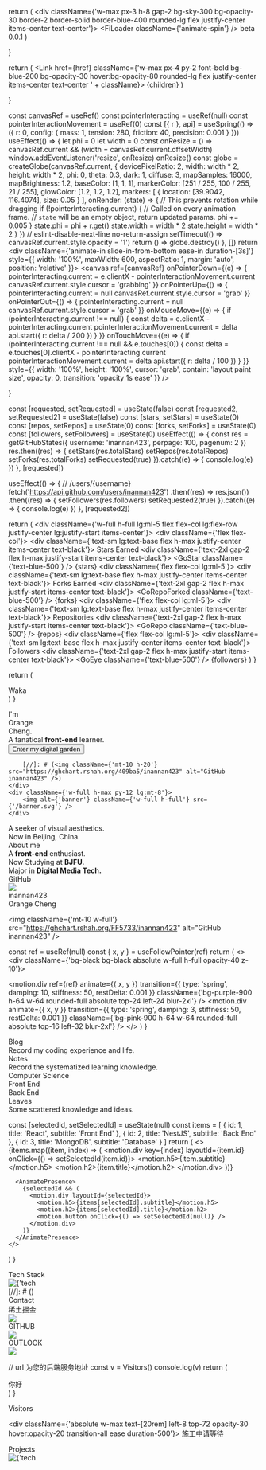 
  return (
        <div className={'w-max px-3 h-8 gap-2 bg-sky-300 bg-opacity-30 border-2 border-solid border-blue-400 rounded-lg flex justify-center items-center text-center'}>
            <FiLoader className={'animate-spin'} />
            beta 0.0.1
        </div>
  )

}

  return (
        <Link href={href} className={'w-max px-4 py-2 font-bold bg-blue-200 bg-opacity-30 hover:bg-opacity-80 rounded-lg flex justify-center items-center text-center ' + className}>
            {children}
        </Link>
  )

}

  const canvasRef = useRef()
  const pointerInteracting = useRef(null)
  const pointerInteractionMovement = useRef(0)
  const [{ r }, api] = useSpring(() => ({
    r: 0,
    config: {
      mass: 1,
      tension: 280,
      friction: 40,
      precision: 0.001
    }
  }))
  useEffect(() => {
    let phi = 0
    let width = 0
    const onResize = () => canvasRef.current && (width = canvasRef.current.offsetWidth)
    window.addEventListener('resize', onResize)
    onResize()
    const globe = createGlobe(canvasRef.current, {
      devicePixelRatio: 2,
      width: width * 2,
      height: width * 2,
      phi: 0,
      theta: 0.3,
      dark: 1,
      diffuse: 3,
      mapSamples: 16000,
      mapBrightness: 1.2,
      baseColor: [1, 1, 1],
      markerColor: [251 / 255, 100 / 255, 21 / 255],
      glowColor: [1.2, 1.2, 1.2],
      markers: [
        { location: [39.9042, 116.4074], size: 0.05 }
      ],
      onRender: (state) => {
        // This prevents rotation while dragging
        if (!pointerInteracting.current) {
          // Called on every animation frame.
          // `state` will be an empty object, return updated params.
          phi += 0.005
        }
        state.phi = phi + r.get()
        state.width = width * 2
        state.height = width * 2
      }
    })
    // eslint-disable-next-line no-return-assign
    setTimeout(() => canvasRef.current.style.opacity = '1')
    return () => globe.destroy()
  }, [])
  return <div
    className={'animate-in slide-in-from-bottom ease-in duration-[3s]'}
  style={{
    width: '100%',
    maxWidth: 600,
    aspectRatio: 1,
    margin: 'auto',
    position: 'relative'
  }}>
        <canvas
            ref={canvasRef}
            onPointerDown={(e) => {
              pointerInteracting.current =
                    e.clientX - pointerInteractionMovement.current
              canvasRef.current.style.cursor = 'grabbing'
            }}
            onPointerUp={() => {
              pointerInteracting.current = null
              canvasRef.current.style.cursor = 'grab'
            }}
            onPointerOut={() => {
              pointerInteracting.current = null
              canvasRef.current.style.cursor = 'grab'
            }}
            onMouseMove={(e) => {
              if (pointerInteracting.current !== null) {
                const delta = e.clientX - pointerInteracting.current
                pointerInteractionMovement.current = delta
                api.start({
                  r: delta / 200
                })
              }
            }}
            onTouchMove={(e) => {
              if (pointerInteracting.current !== null && e.touches[0]) {
                const delta = e.touches[0].clientX - pointerInteracting.current
                pointerInteractionMovement.current = delta
                api.start({
                  r: delta / 100
                })
              }
            }}
            style={{
              width: '100%',
              height: '100%',
              cursor: 'grab',
              contain: 'layout paint size',
              opacity: 0,
              transition: 'opacity 1s ease'
            }}
        />
    </div>

}

  const [requested, setRequested] = useState(false)
  const [requested2, setRequested2] = useState(false)
  const [stars, setStars] = useState(0)
  const [repos, setRepos] = useState(0)
  const [forks, setForks] = useState(0)
  const [followers, setFollowers] = useState(0)
  useEffect(() => {
    const res = getGitHubStates({ username: 'inannan423', perpage: 100, pagenum: 2 })
    res.then((res) => {
        setStars(res.totalStars)
        setRepos(res.totalRepos)
        setForks(res.totalForks)
        setRequested(true)
    }).catch((e) => {
      console.log(e)
    })
  }, [requested])

  useEffect(() => {
      // /users/{username}
      fetch('https://api.github.com/users/inannan423')
        .then((res) => res.json())
        .then((res) => {
          setFollowers(res.followers)
          setRequested2(true)
        }).catch((e) => {
          console.log(e)
        })
  }, [requested2])

  return (
        <div className={'w-full h-full lg:ml-5 flex flex-col lg:flex-row justify-center lg:justify-start items-center'}>
            <div className={'flex flex-col'}>
              <div className={'text-sm lg:text-base flex h-max justify-center items-center text-black'}>
                Stars Earned
              </div>
              <div className={'text-2xl gap-2 flex h-max justify-start items-center text-black'}>
                <GoStar className={'text-blue-500'} /> {stars}
              </div>
            </div>
          <div className={'flex flex-col lg:ml-5'}>
            <div className={'text-sm lg:text-base flex h-max justify-center items-center text-black'}>
              Forks Earned
            </div>
            <div className={'text-2xl gap-2 flex h-max justify-start items-center text-black'}>
              <GoRepoForked className={'text-blue-500'} /> {forks}
            </div>
          </div>
          <div className={'flex flex-col lg:ml-5'}>
            <div className={'text-sm lg:text-base flex h-max justify-center items-center text-black'}>
              Repositories
            </div>
            <div className={'text-2xl gap-2 flex h-max justify-start items-center text-black'}>
              <GoRepo className={'text-blue-500'} /> {repos}
            </div>
          </div>
          <div className={'flex flex-col lg:ml-5'}>
            <div className={'text-sm lg:text-base flex h-max justify-center items-center text-black'}>
              Followers
            </div>
            <div className={'text-2xl gap-2 flex h-max justify-start items-center text-black'}>
              <GoEye className={'text-blue-500'} /> {followers}
            </div>
          </div>
        </div>
    )
}


  return (
    <div>
      Waka
    </div>
  )
}

<div className={'h-96 w-3/4 bg-gradient-to-r -z-10 from-blue-500 to-red-800 absolute right-0 top-32 opacity-10 dark:opacity-20 !blur-3xl rounded-full'}></div>
<div className={'lg:grid lg:grid-cols-2 z-10'}>
    <div className={'w-full h-max py-12 mt-28'}>
        <TopTag />
        <div className={'flex h-max text-3xl lg:text-6xl font-bold w-full justify-start items-center lg:-mt-3'}>
            <div>I'm&nbsp;</div>
 <div className={'linear-gradient-text leading-loose'}>Orange&nbsp;</div>
 <div>Cheng.</div>
        </div>
        <div className={'text-xl lg:text-4xl font-bold text-gray-600 dark:text-gray-300 -mt-2'}>
            A fanatical <b className={'underline decoration-wavy underline-offset-2 decoration-blue-500'}>front-end</b> learner.
        </div>
        <Button href={'/note'} className={'mt-6'}>
            Enter my digital garden
        </Button>

        [//]: # (<img className={'mt-10 h-20'} src="https://ghchart.rshah.org/409ba5/inannan423" alt="GitHub inannan423" />)
    </div>
    <div className={'w-full h-max py-12 lg:mt-8'}>
        <img alt={'banner'} className={'w-full h-full'} src={'/banner.svg'} />
    </div>
</div>

<div className={'w-full flex flex-col lg:grid lg:grid-flow-row-dense lg:grid-cols-5 gap-2'}>
    <div
        className={'flex p-3 justify-center relative overflow-hidden items-center bg-white col-span-3 h-96 w-full rounded-2xl forest-bg'}
    >
        <div className={'bg-black dark:bg-white dark:bg-black absolute w-full h-full opacity-30 '}></div>
        <div className={'font-bold text-2xl lg:text-4xl text-white dark:text-black z-10 underline decoration-emerald-400 underline-offset-4 leading-relaxed'}>
            A seeker of visual aesthetics.
        </div>
    </div>
    <div className={'flex h-96 w-full justify-center items-center lg:col-span-2 shadow-inner relative bg-gray-600 dark:bg-gray-900 rounded-2xl overflow-hidden'}>
        <CobeModel />
        <div className={'absolute w-full opacity-30 flex justify-center items-center z-0 text-white text-2xl lg:text-4xl font-bold'}>
            Now in Beijing, China.
        </div>
    </div>
</div>

<div className={'w-full flex flex-col lg:grid lg:grid-flow-row-dense lg:grid-cols-5 gap-2 my-3'}>
    <div className={'flex relative overflow-hidden bg-gray-800 col-span-2 h-96 w-full rounded-2xl code-bg'}>
        <div className={'bg-black bg-gray-900 absolute w-full h-full opacity-80 z-0'}></div>
        <div className={'h-full z-10 p-6 grid  w-full items-stretch content-start'}>
            <div className={'text-3xl font-bold text-white underline decoration-orange-600 underline-offset-4'}>
                About me
            </div>
            <div className={'flex w-full flex-col'}>
              <div className={'mt-3 w-full bg-gray-800 px-3 py-3 bg-opacity-90 rounded-md flex justify-between items-center'}>
                    <FiCommand className={'text-2xl text-white'} />
                    <div className={'text-white font-bold text-base lg:text-lg'}>
                        A <b className={'text-orange-600'}>front-end</b> enthusiast.
                    </div>
              </div>
              <div className={'mt-3 w-full bg-gray-800 px-3 py-3 bg-opacity-90 rounded-md flex justify-between items-center'}>
                    <FiGlobe className={'text-2xl text-white'} />
                    <div className={'text-white font-bold text-base lg:text-lg'}>
                        Now Studying at <b className={'text-green-600'}>BJFU.</b>
                    </div>
                </div>
              <div className={'mt-3 w-full bg-gray-800 px-3 py-3 bg-opacity-90 rounded-md flex justify-between items-center'}>
                    <FiBookOpen className={'text-2xl text-white'} />
                    <div className={'text-white font-bold text-base lg:text-lg'}>
                        Major in <b className={'text-red-600'}>Digital Media Tech.</b>
                    </div>
                </div>
            </div>
        </div>
    </div>
    <div className={'flex relative overflow-hidden bg-blue-100 col-span-3 h-max lg:h-96 w-full rounded-2xl'}>
        <div className={'bg-black bg-gray-300 absolute w-full h-full opacity-80 z-0 backdrop-blur-lg'}></div>
        <div className={'w-96 h-96 bg-orange-300 rounded-full absolute blur-3xl left-24'}></div>
        <div className={'w-96 h-96 bg-pink-200 rounded-full absolute blur-3xl right-24'}></div>
        <div className={'h-full z-10 p-6 grid  w-full items-stretch content-start'}>
            <div className={'text-3xl font-bold text-white underline decoration-blue-600 underline-offset-4 bg-black w-max px-2 py-2'}>
                GitHub
            </div>
            <div className={'flex flex-col lg:flex-row w-full mt-8 justify-start items-center'}>
                  <img src={'https://avatars.githubusercontent.com/u/83146544'} className={'w-20 h-20 rounded-full'} />
                  <div className={'flex flex-col h-max ml-3 pr-3'}>
                      <Link href={'https://github.com/inannan423'} target={'_blank'} className={'w-full'}>
                          <div className={'text-2xl font-thin text-black hover:underline hover:decoration-blue-400'}>
                              inannan423
                          </div>
                      </Link>
                      <div className={'text-lg font-thin text-blue-500 font-mono'}>
                          Orange Cheng
                      </div>
                  </div>
                  <GitHubStats />
            <div>

[//]: # (<img className={'h-32'} src={'https://github-readme-stats-git-masterrstaa-rickstaa.vercel.app/api?username=inannan423'} alt={'Github'}/>)
                </div>
            </div>
            <img className={'mt-10 w-full'} src="https://ghchart.rshah.org/FF5733/inannan423" alt="GitHub inannan423" />
        </div>
    </div>
</div>

  const ref = useRef(null)
  const { x, y } = useFollowPointer(ref)
  return (
    <>
      <div className={'bg-black bg-black absolute w-full h-full opacity-40 z-10'}></div>
      <motion.div ref={ref}
           animate={{ x, y }}
           transition={{
             type: 'spring',
             damping: 10,
             stiffness: 50,
             restDelta: 0.001
           }}
           className={'bg-purple-900 h-64 w-64 rounded-full absolute top-24 left-24 blur-2xl'}
      />
      <motion.div
            animate={{ x, y }}
            transition={{
              type: 'spring',
              damping: 3,
              stiffness: 50,
              restDelta: 0.001
            }}
            className={'bg-pink-900 h-64 w-64 rounded-full absolute top-16 left-32 blur-2xl'}
      />
    </>
  )
}

<div className={'w-full flex flex-col lg:grid lg:grid-flow-row-dense lg:grid-cols-3 gap-2 my-3'}>
  <div className={'flex relative overflow-hidden bg-black h-96 w-full rounded-2xl'}>
    <RunCircle />
    <div className={'h-full z-10 p-6 grid w-full items-stretch content-start'}>
      <div className={'text-3xl flex h-max justify-center items-center font-bold text-white underline decoration-purple-600 underline-offset-4 w-max px-2 py-2'}>
        Blog
        <Link href={'/blog/2023-01-27-aliserver'} className={'ml-2 rounded-full w-8 h-8 flex justify-center items-center mt-1 '}>
          <FiArrowRight className={'text-2xl text-white'} />
        </Link>
      </div>
      <div className={'flex flex-col lg:flex-row w-full justify-start items-center text-xl ml-2 text-gray-500'}>
        Record my coding experience and life.
      </div>
    </div>
  </div>
  <div className={'flex relative overflow-hidden bg-black h-96 w-full rounded-2xl'}>
    <div className={'h-full z-10 p-6 grid w-full items-stretch content-start'}>
      <div className={'text-3xl flex h-max justify-center items-center  font-bold text-white underline decoration-red-600 underline-offset-4 w-max px-2 py-2'}>
        Notes
        <Link href={'/note'} className={'ml-2 rounded-full w-8 h-8 flex justify-center items-center mt-1 '}>
          <FiArrowRight className={'text-2xl text-white'} />
        </Link>
      </div>
      <div className={'flex flex-col lg:flex-row w-full justify-start items-center text-xl ml-2 text-gray-500'}>
        Record the systematized learning knowledge.
      </div>
      <div className={'mt-3 w-full bg-gray-800 px-3 py-3 bg-opacity-90 rounded-md flex justify-between items-center'}>
        <div className={'text-red-500 font-bold text-base lg:text-lg'}>
          Computer Science
        </div>
        <MdOutlineScience className={'text-2xl text-white'} />
      </div>
      <div className={'mt-3 w-full bg-gray-800 px-3 py-3 bg-opacity-90 rounded-md flex justify-between items-center'}>
        <div className={'text-red-500 font-bold text-base lg:text-lg'}>
          Front End
        </div>
        <FaReact className={'text-2xl text-white'} />
      </div>
      <div className={'mt-3 w-full bg-gray-800 px-3 py-3 bg-opacity-90 rounded-md flex justify-between items-center'}>
        <div className={'text-red-500 font-bold text-base lg:text-lg'}>
          Back End
        </div>
        <SiNestjs className={'text-2xl text-white'} />
      </div>
    </div>
  </div>
  <div className={'flex relative overflow-hidden bg-black h-96 w-full rounded-2xl'}>
    <div className={'h-full z-10 p-6 grid w-full items-stretch content-start'}>
      <div className={'text-3xl flex h-max justify-center items-center font-bold text-white underline decoration-green-300 underline-offset-4 w-max px-2 py-2 z-10'}>
        Leaves
        <Link href={'/leaves'} className={'ml-2 rounded-full w-8 h-8 flex justify-center items-center mt-1 z-10'}>
          <FiArrowRight className={'text-2xl text-white'} />
        </Link>
      </div>
      <div className={'flex flex-col lg:flex-row w-full justify-start items-center text-xl ml-2 text-gray-500 z-10'}>
        Some scattered knowledge and ideas.
      </div>
      <div className={'opacity-30 hover:opacity-20 transition-all ease duration-700 absolute -bottom-10 -right-12 z-0'}>
        <Logo height="400" color={'#86EFAC'}/>
      </div>
    </div>
  </div>
</div>

  const [selectedId, setSelectedId] = useState(null)
  const items = [
    {
      id: 1,
      title: 'React',
      subtitle: 'Front End'
    },
    {
      id: 2,
      title: 'NestJS',
      subtitle: 'Back End'
    },
    {
      id: 3,
      title: 'MongoDB',
      subtitle: 'Database'
    }
  ]
  return (
    <>
      {items.map((item, index) => (
        <motion.div key={index} layoutId={item.id} onClick={() => setSelectedId(item.id)}>
          <motion.h5>{item.subtitle}</motion.h5>
          <motion.h2>{item.title}</motion.h2>
        </motion.div>
      ))}

      <AnimatePresence>
        {selectedId && (
          <motion.div layoutId={selectedId}>
            <motion.h5>{items[selectedId].subtitle}</motion.h5>
            <motion.h2>{items[selectedId].title}</motion.h2>
            <motion.button onClick={() => setSelectedId(null)} />
          </motion.div>
        )}
      </AnimatePresence>
    </>
  )
}

<div className={'w-full flex flex-col lg:grid lg:grid-flow-row-dense lg:grid-cols-5 gap-2 my-3'}>
  <div className={'flex relative overflow-hidden bg-black col-span-3 h-96 lg:h-96 w-full rounded-2xl'}>
    <div className={'bg-black bg-gray-800 absolute w-full h-full opacity-80 z-0 backdrop-blur-lg'}></div>
    <div className={'w-96 h-96 bg-yellow-800 rounded-full absolute blur-3xl left-24 opacity-20'}></div>
    <div className={'w-96 h-96 bg-pink-800 rounded-full absolute blur-3xl right-24 opacity-20'}></div>
    <div className={'absolute z-[11] top-32 w-full'}>
      <div className={'w-full'}>
        <Stacks stacks={frontEnd} direction={'left'}/>
      </div>
      <div className={'w-full mt-6'}>
        <Stacks stacks={OtherStacks} direction={'right'}/>
      </div>
    </div>
    <div className={'h-full z-10 p-6 grid w-full items-stretch content-start'}>
      <div className={'text-3xl font-bold text-white underline decoration-pink-600 underline-offset-4'}>
        Tech Stack
      </div>
      <div className={'opacity-10 hover:opacity-20 transition-all ease duration-700 absolute -bottom-12 -right-16 z-0'}>
        <img alt={'tech stack'} src={'/react_ts.svg'} className={'w-96 h-96'} />
      </div>
[//]: # (<TechCards />)
    </div>
  </div>
  <div className={'flex relative overflow-hidden bg-gray-800 col-span-2 h-96 w-full rounded-2xl contact-bg'}>
    <div className={'bg-black bg-blue-300 absolute w-full h-full opacity-50 z-0 blur-md'}></div>
    <div className={'h-full z-10 p-6 grid  w-full items-stretch content-start'}>
      <div className={'text-3xl font-bold text-blue-800 underline decoration-blue-800 underline-offset-4'}>
        Contact
      </div>
      <div className={'mt-3 w-full flex flex-col justify-center items-end'}>
        <Link href={'https://juejin.cn/user/453415418729422'} target={'_blank'} className={'flex w-full justify-end items-center'}>
          <div className={'text-8xl lg:text-5xl mr-3 opacity-0 hover:opacity-60 transition-all ease-in-out duration-700 text-white'}>稀土掘金</div>
          <img src={'/juejin.svg'} className={'w-24 h-24 opacity-25 hover:opacity-60 transition-all ease-in-out duration-700'} />
        </Link>
        <Link href={'https://github.com/inannan423'} target={'_blank'} className={'flex w-full justify-end items-center'}>
          <div className={'text-8xl lg:text-5xl mr-3 opacity-0 hover:opacity-60 transition-all ease-in-out duration-700 text-white'}>GITHUB</div>
          <img src={'/github.svg'} className={'w-24 h-24 opacity-25 hover:opacity-60 transition-all ease-in-out duration-700'} />
        </Link>
        <Link href={'mailto:jetzihan@outlook.com'} target={'_blank'} className={'flex w-full justify-end items-center'}>
          <div className={'text-8xl lg:text-5xl mr-3 opacity-0 hover:opacity-60 transition-all ease-in-out duration-700 text-white'}>OUTLOOK</div>
          <img src={'/email.svg'} className={'w-24 h-24 opacity-25 hover:opacity-60 transition-all ease-in-out duration-700'} />
        </Link>
      </div>
    </div>
  </div>
</div>


  // url 为您的后端服务地址
    const v = Visitors()
    console.log(v)
  return (
    <div className="">
        你好
    </div>
  )
}

<div className={'w-full flex flex-col lg:grid lg:grid-flow-row-dense lg:grid-cols-5 gap-2 my-3'}>
  <div className={'flex relative overflow-hidden dark:bg-white bg-black col-span-2 h-96 w-full rounded-2xl border-4 border-green-600 border-solid'}>
    <div className={'bg-green-100 dark:bg-green-800 absolute w-full h-full opacity-90 dark:opacity-70 z-0'}></div>
    <div className={'h-full z-10 p-6 grid relative w-full items-stretch content-start overflow-hidden'}>
      <div className={'text-3xl font-bold text-black dark:text-white underline decoration-green-600 underline-offset-4'}>
        Visitors
      </div>

[//]: # (<VestorDemo />)
      <div className={'absolute w-max text-[20rem] left-8 top-72 opacity-30 hover:opacity-20 transition-all ease duration-500'}>
        施工中请等待
      </div>
    </div>
  </div>
  <div className={'flex relative overflow-hidden bg-gray-200 col-span-3 h-96 lg:h-96 w-full rounded-2xl'}>
    <div className={'bg-white absolute w-full h-full opacity-80 z-0 backdrop-blur-lg'}></div>
    <div className={'w-96 h-96 bg-red-800 rounded-full absolute blur-3xl left-24 opacity-20'}></div>
    <div className={'w-96 h-96 bg-purple-800 rounded-full absolute blur-3xl right-24 opacity-20'}></div>
    <div className={'absolute z-[11] top-32 p-6 w-full'}>
      <TextTurn />
    </div>
    <div className={'h-full z-10 p-6 grid w-full items-stretch content-start'}>
      <div className={'text-3xl font-bold text-black underline decoration-cyan-600 underline-offset-4'}>
        Projects
      </div>
      <div className={'opacity-10 hover:opacity-20 transition-all ease duration-700 absolute -bottom-12 -right-16 z-0'}>
        <img alt={'tech stack'} src={'/stack/html.svg'} className={'w-96 h-96'} />
      </div>
    </div>
  </div>
</div>
